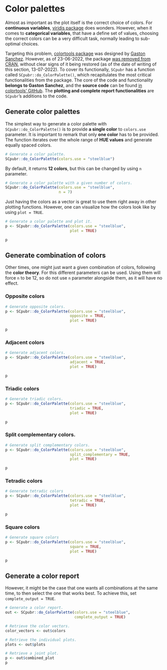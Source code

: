 # Color palettes

Almost as important as the plot itself is the correct choice of colors. For **continuous variables**, [viridis package](https://cran.r-project.org/web/packages/viridis/vignettes/intro-to-viridis.html) does wonders. However, when it comes to **categorical variables**, that have a define set of values, choosing the correct colors can be a very difficult task, normally leading to sub-optimal choices.

Targeting this problem, [colortools package](https://rpubs.com/gaston/colortools) was designed by [Gaston Sanchez](https://www.gastonsanchez.com/). However, as of 23-06-2022, the package [was removed from CRAN](https://cran.r-project.org/web/packages/colortools/index.html), without clear signs of it being restored (as of the date of writing of this section, 13-07-2022). To cover its functionally, `SCpubr` has a function called `SCpubr::do_ColorPalette()`, which recapitulates the most critical functionalities from the package. The core of the code and functionality **belongs to Gaston Sanchez**, and the **source code** can be found [in colortools' GitHub](https://github.com/microsoft/terminal/tree/main/src/tools/ColorTool). The **plotting  and complete report functionalities** are `SCpubr`'s additions to the code.

## Generate color palettes

The simplest way to generate a color palette with `SCpubr::do_ColorPalette()` is to provide **a single color** to `colors.use` parameter. It is important to remark that only **one color** has to be provided. The function iterates over the whole range of **HUE values** and generate equally spaced colors.

```r
# Generate a color palette.
SCpubr::do_ColorPalette(colors.use = "steelblue")
```

By default, it returns **12 colors**, but this can be changed by using `n` parameter.

```r
# Generate a color palette with a given number of colors.
SCpubr::do_ColorPalette(colors.use = "steelblue",
                        n = 7)
```

Just having the colors as a vector is great to use them right away in other plotting functions. However, one can visualize how the colors look like by using `plot = TRUE`.

```r
# Generate a color palette and plot it.
p <- SCpubr::do_ColorPalette(colors.use = "steelblue",
                             plot = TRUE)

p
```

## Generate combination of colors

Other times, one might just want a given combination of colors, following the **color theory**. For this different parameters can be used. Using them will force `n` to be 12, so do not use `n` parameter alongside them, as it will have no effect.

### Opposite colors

```r
# Generate opposite colors.
p <- SCpubr::do_ColorPalette(colors.use = "steelblue",
                             opposite = TRUE,
                             plot = TRUE)

p
```

### Adjacent colors

```r
# Generate adjacent colors.
p <- SCpubr::do_ColorPalette(colors.use = "steelblue",
                             adjacent = TRUE,
                             plot = TRUE)

p
```

### Triadic colors

```r
# Generate triadic colors.
p <- SCpubr::do_ColorPalette(colors.use = "steelblue",
                             triadic = TRUE,
                             plot = TRUE)

p
```

### Split complementary colors.

```r
# Generate split complementary colors.
p <- SCpubr::do_ColorPalette(colors.use = "steelblue",
                             split_complementary = TRUE,
                             plot = TRUE)

p
```

### Tetradic colors

```r
# Generate tetradic colors
p <- SCpubr::do_ColorPalette(colors.use = "steelblue",
                             tetradic = TRUE,
                             plot = TRUE)

p
```


### Square colors

```r
# Generate square colors
p <- SCpubr::do_ColorPalette(colors.use = "steelblue",
                             square = TRUE,
                             plot = TRUE)

p
```

## Generate a color report

However, it might be the case that one wants all combinations at the same time, to then select the one that works best. To achieve this, set `complete_output = TRUE`.

```r
# Generate a color report.
out <- SCpubr::do_ColorPalette(colors.use = "steelblue",
                               complete_output = TRUE)

# Retrieve the color vectors.
color_vectors <- out$colors

# Retrieve the individual plots.
plots <- out$plots

# Retrieve a joint plot.
p <- out$combined_plot
p
```
